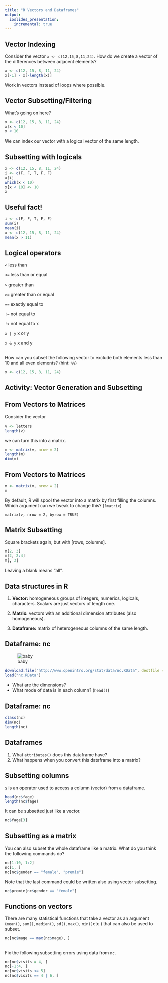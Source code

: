```yaml
---
title: "R Vectors and Dataframes"
output:
  ioslides_presentation:
    incremental: true
---
```


## Vector Indexing

Consider the vector `x <- c(12,15,8,11,24)`.  How do we create a vector of the
differences between adjacent elements?

```r
x <- c(12, 15, 8, 11, 24)
x[-1] - x[-length(x)]
```

Work in vectors instead of loops where possible.


## Vector Subsetting/Filtering {.build}
What's going on here?

```r
x <- c(12, 15, 8, 11, 24)
x[x < 10]
x < 10
```

We can index our vector with a logical vector of the same length.


## Subsetting with logicals {.build}

```r
x <- c(12, 15, 8, 11, 24)
i <- c(F, F, T, F, F)
x[i]
which(x < 10)
x[x < 10] <- 10
x
```


## Useful fact!  {.build}

```r
i <- c(F, F, T, F, F)
sum(i)
mean(i)
x <- c(12, 15, 8, 11, 24)
mean(x > 11)
```


## Logical operators

<div class="columns-2">
`<` less than

`<=` less than or equal

`>` greater than

`>=` greater than or equal

`==` exactly equal to

`!=` not equal to

`!x` not equal to x

`x | y` x or y

`x & y` x and y
</div>


## {.build}

How can you subset the following vector to exclude both elements less than 10 
and all even elements? (hint: `%%`)

```r
x <- c(12, 15, 8, 11, 24)
```


## Activity: Vector Generation and Subsetting


## From Vectors to Matrices {.build}

Consider the vector

```r
v <- letters
length(v)
```

we can turn this into a matrix.

```r
m <- matrix(v, nrow = 2)
length(m)
dim(m)
```


## From Vectors to Matrices {.build}

```r
m <- matrix(v, nrow = 2)
m
```

By default, R will spool the vector into a matrix by first filling the columns.
Which argument can we tweak to change this? (`?matrix`)

`matrix(v, nrow = 2, byrow = TRUE)`



## Matrix Subsetting {.build}

Square brackets again, but with [rows, columns].

```r
m[2, 3]
m[2, 2:4]
m[, 3]
```

Leaving a blank means "all".


## Data structures in R

1. **Vector:** homogeneous groups of integers, numerics, logicals, characters.
Scalars are just vectors of length one.

2. **Matrix:** vectors with an additional dimension attributes (also homogeneous).

3. **Dataframe:** matrix of heterogeneous columns of the same length.


## Dataframe: nc

![baby](http://smashinghub.com/wp-content/uploads/2013/01/BP-33.jpg)

```r
download.file("http://www.openintro.org/stat/data/nc.RData", destfile = "nc.RData")
load("nc.RData")
```

- What are the dimensions?
- What mode of data is in each column? (`head()`)


## Dataframe: nc

```r
class(nc)
dim(nc)
length(nc)
```


## Dataframes
1. What `attributes()` does this dataframe have?
2. What happens when you convert this dataframe into a matrix?


## Subsetting columns {.build}
`$` is an operator used to access a column (vector) from a dataframe.

```r
head(nc$fage)
length(nc$fage)
```

It can be subsetted just like a vector.

```r
nc$fage[3]
```



## Subsetting as a matrix {.build}
You can also subset the whole dataframe like a matrix.  What do you think the 
following commands do?

```r
nc[1:10, 1:2]
nc[1, ]
nc[nc$gender == "female", "premie"]
```

Note that the last command could be written also using vector subsetting.

```r
nc$premie[nc$gender == "female"]
```


## Functions on vectors

There are many statistical functions that take a vector as an argument (`mean()`,
`sum()`, `median()`, `sd()`, `max()`, `min()`etc.) that can also be used to subset.

```r
nc[nc$mage == max(nc$mage), ]
```


##

Fix the following subsetting errors using data from `nc`.

```r
nc[nc$visits = 4, ]
nc[-1:4, ]
nc[nc$visits <= 5]
nc[nc$visits == 4 | 6, ]
```
























